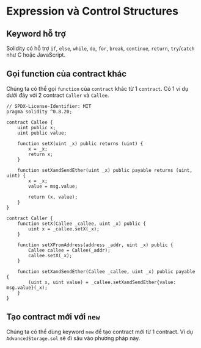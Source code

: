 # Expression và Control Structures

## Keyword hỗ trợ
Solidity có hỗ trợ `if`, `else`, `while`, `do`, `for`, `break`, `continue`, `return`, `try`/`catch` như C hoặc JavaScript.

## Gọi function của contract khác
Chúng ta có thể gọi `function` của `contract` khác từ 1 `contract`. Có 1 ví dụ dưới đây với 2 contract `Caller` và `Callee`.
```solidity
// SPDX-License-Identifier: MIT
pragma solidity ^0.8.20;

contract Callee {
    uint public x;
    uint public value;

    function setX(uint _x) public returns (uint) {
        x = _x;
        return x;
    }

    function setXandSendEther(uint _x) public payable returns (uint, uint) {
        x = _x;
        value = msg.value;

        return (x, value);
    }
}

contract Caller {
    function setX(Callee _callee, uint _x) public {
        uint x = _callee.setX(_x);
    }

    function setXFromAddress(address _addr, uint _x) public {
        Callee callee = Callee(_addr);
        callee.setX(_x);
    }

    function setXandSendEther(Callee _callee, uint _x) public payable {
        (uint x, uint value) = _callee.setXandSendEther{value: msg.value}(_x);
    }
}
```

## Tạo contract mới với `new`
Chúng ta có thể dùng keyword `new` để tạo contract mới từ 1 contract. Ví dụ `AdvancedStorage.sol` sẽ đi sâu vào phương pháp này.